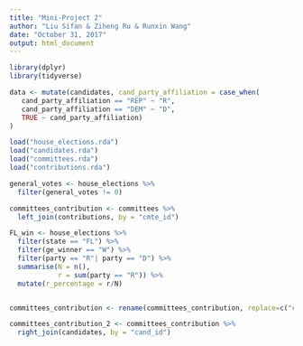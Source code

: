 ```yaml
---
title: "Mini-Project 2"
author: "Liu Sifan & Ziheng Ru & Runxin Wang"
date: "October 31, 2017"
output: html_document
---
```



```r
library(dplyr)
library(tidyverse)
```

```r
data <- mutate(candidates, cand_party_affiliation = case_when(
   cand_party_affiliation == "REP" ~ "R",
   cand_party_affiliation == "DEM" ~ "D",
   TRUE ~ cand_party_affiliation)
)
```


```r
load("house_elections.rda")
load("candidates.rda")
load("committees.rda")
load("contributions.rda")
```

```r
general_votes <- house_elections %>%
  filter(general_votes != 0) 
```

```r
committees_contribution <- committees %>%
  left_join(contributions, by = "cmte_id")
```

```r
FL_win <- house_elections %>%
  filter(state == "FL") %>%
  filter(ge_winner == "W") %>%
  filter(party == "R"| party == "D") %>%
  summarise(N = n(),
            r = sum(party == "R")) %>%
  mutate(r_percentage = r/N)
```

```r

```

```r
committees_contribution <- rename(committees_contribution, replace=c("cand_id.y"="cand_id"))
```

```r
committees_contribution_2 <- committees_contribution %>%
  right_join(candidates, by = "cand_id")
```

